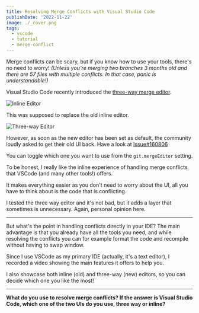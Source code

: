 ```yaml
---
title: Resolving Merge Conflicts with Visual Studio Code
publishDate: '2022-11-22'
image: ./_cover.png
tags:
  - vscode
  - tutorial
  - merge-conflict
---
```



Merge conflicts can be scary, but if you know how to use your tools, there's no need to worry!
_(Unless you're merging two branches 3 months old and there are 57 files with multiple conflicts. In that case, panic is understandable!)_

Visual Studio Code recently introduced the [three-way merge editor](https://code.visualstudio.com/updates/v1_69#_3-way-merge-editor).


<Image src={ex_line} alt="Inline Editor" />

This was supposed to replace the old inline editor.


<Image src={ex_three_way} alt="Three-way Editor" />

However, as soon as the new editor has been set as default, the community loudly asked to get their old UI back. Have a look at [Issue#160806](https://github.com/microsoft/vscode/issues/160806)

You can toggle which one you want to use from the `git.mergeEditor` setting.

To be honest, I really like the inline experience of handling merge conflicts that VSCode (and many other tools!) offers.

It makes everything easier as you don't need to worry about the UI, all you have to think about is the code that is conflicting.

I tested the three way editor and it's not bad, but it adds a layer that sometimes is unnecessary. Again, personal opinion here.

---

But what's the point in handling conflicts directly in your IDE?
The main advantage is that you already have all the tools you need, and while resolving the conflicts you can for example format the code and recompile without having to swap window.

Since I use VSCode as my primary IDE (actually, it's a text editor), I recorded a video showing the main features it offers to help you.

I also showcase both inline (old) and three-way (new) editors, so you can decide which one you like the most!

<YouTube id="lz5OuKzvadQ" />

---

**What do you use to resolve merge conflicts? If the answer is Visual Studio Code, which one of the two UIs do you use, three way or inline?**
